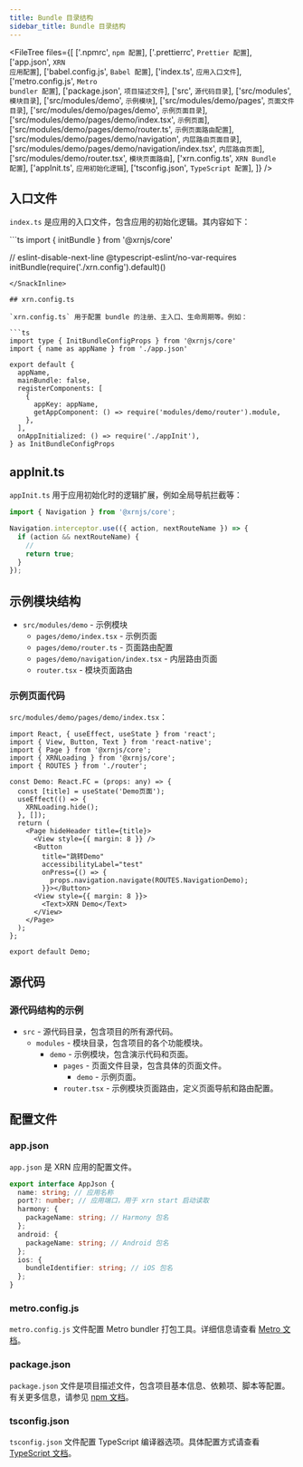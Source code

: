 ```yaml
---
title: Bundle 目录结构
sidebar_title: Bundle 目录结构
---
```



<FileTree
  files={[
    ['.npmrc', <code>npm 配置</code>],
    ['.prettierrc', <code>Prettier 配置</code>],
    ['app.json', <code>XRN 应用配置</code>],
    ['babel.config.js', <code>Babel 配置</code>],
    ['index.ts', <code>应用入口文件</code>],
    ['metro.config.js', <code>Metro bundler 配置</code>],
    ['package.json', <code>项目描述文件</code>],
    ['src', <code>源代码目录</code>],
    ['src/modules', <code>模块目录</code>],
    ['src/modules/demo', <code>示例模块</code>],
    ['src/modules/demo/pages', <code>页面文件目录</code>],
    ['src/modules/demo/pages/demo', <code>示例页面目录</code>],
    ['src/modules/demo/pages/demo/index.tsx', <code>示例页面</code>],
    ['src/modules/demo/pages/demo/router.ts', <code>示例页面路由配置</code>],
    ['src/modules/demo/pages/demo/navigation', <code>内层路由页面目录</code>],
    ['src/modules/demo/pages/demo/navigation/index.tsx', <code>内层路由页面</code>],
    ['src/modules/demo/router.tsx', <code>模块页面路由</code>],
    ['xrn.config.ts', <code>XRN Bundle 配置</code>],
    ['appInit.ts', <code>应用初始化逻辑</code>],
    ['tsconfig.json', <code>TypeScript 配置</code>],
  ]}
/>

## 入口文件

`index.ts` 是应用的入口文件，包含应用的初始化逻辑。其内容如下：

<SnackInline label="index.ts">
```ts
import { initBundle } from '@xrnjs/core'

// eslint-disable-next-line @typescript-eslint/no-var-requires
initBundle(require('./xrn.config').default)()

````
</SnackInline>

## xrn.config.ts

`xrn.config.ts` 用于配置 bundle 的注册、主入口、生命周期等。例如：

```ts
import type { InitBundleConfigProps } from '@xrnjs/core'
import { name as appName } from './app.json'

export default {
  appName,
  mainBundle: false,
  registerComponents: [
    {
      appKey: appName,
      getAppComponent: () => require('modules/demo/router').module,
    },
  ],
  onAppInitialized: () => require('./appInit'),
} as InitBundleConfigProps
````

## appInit.ts

`appInit.ts` 用于应用初始化时的逻辑扩展，例如全局导航拦截等：

```ts
import { Navigation } from '@xrnjs/core';

Navigation.interceptor.use(({ action, nextRouteName }) => {
  if (action && nextRouteName) {
    //
    return true;
  }
});
```

## 示例模块结构

- `src/modules/demo` - 示例模块
  - `pages/demo/index.tsx` - 示例页面
  - `pages/demo/router.ts` - 页面路由配置
  - `pages/demo/navigation/index.tsx` - 内层路由页面
  - `router.tsx` - 模块页面路由

### 示例页面代码

`src/modules/demo/pages/demo/index.tsx`：

```tsx
import React, { useEffect, useState } from 'react';
import { View, Button, Text } from 'react-native';
import { Page } from '@xrnjs/core';
import { XRNLoading } from '@xrnjs/core';
import { ROUTES } from './router';

const Demo: React.FC = (props: any) => {
  const [title] = useState('Demo页面');
  useEffect(() => {
    XRNLoading.hide();
  }, []);
  return (
    <Page hideHeader title={title}>
      <View style={{ margin: 8 }} />
      <Button
        title="跳转Demo"
        accessibilityLabel="test"
        onPress={() => {
          props.navigation.navigate(ROUTES.NavigationDemo);
        }}></Button>
      <View style={{ margin: 8 }}>
        <Text>XRN Demo</Text>
      </View>
    </Page>
  );
};

export default Demo;
```

## 源代码

### 源代码结构的示例

- `src` - 源代码目录，包含项目的所有源代码。
  - `modules` - 模块目录，包含项目的各个功能模块。
    - `demo` - 示例模块，包含演示代码和页面。
      - `pages` - 页面文件目录，包含具体的页面文件。
        - `demo` - 示例页面。
      - `router.tsx` - 示例模块页面路由，定义页面导航和路由配置。

## 配置文件

### app.json

`app.json` 是 XRN 应用的配置文件。

```ts
export interface AppJson {
  name: string; // 应用名称
  port?: number; // 应用端口，用于 xrn start 启动读取
  harmony: {
    packageName: string; // Harmony 包名
  };
  android: {
    packageName: string; // Android 包名
  };
  ios: {
    bundleIdentifier: string; // iOS 包名
  };
}
```

### metro.config.js

`metro.config.js` 文件配置 Metro bundler 打包工具。详细信息请查看 [Metro 文档](https://facebook.github.io/metro/docs/configuration)。

### package.json

`package.json` 文件是项目描述文件，包含项目基本信息、依赖项、脚本等配置。有关更多信息，请参见 [npm 文档](https://docs.npmjs.com/cli/v9/configuring-npm/package-json)。

### tsconfig.json

`tsconfig.json` 文件配置 TypeScript 编译器选项。具体配置方式请查看 [TypeScript 文档](https://www.typescriptlang.org/docs/handbook/tsconfig-json.html)。
